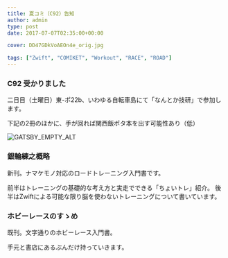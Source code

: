 ---
title: 夏コミ（C92）告知
author: admin
type: post
date: 2017-07-07T02:35:00+00:00

cover: DD47GDkVoAEOn4e_orig.jpg

tags: ["Zwift", "COMIKET", "Workout", "RACE", "ROAD"]
---

### C92 受かりました

二日目（土曜日）東-ポ22b、いわゆる自転車島にて「なんとか技研」で参加します。

下記の2冊のほかに、手が回れば関西飯ポタ本を出す可能性あり（低）

![GATSBY_EMPTY_ALT](./DD47GDkVoAEOn4e_orig.jpg)

### 銀輪練之概略

新刊。ナマケモノ対応のロードトレーニング入門書です。

前半はトレーニングの基礎的な考え方と実走でできる「ちょいトレ」紹介。
後半はZwiftによる可能な限り脳を使わないトレーニングについて書いています。

### ホビーレースのすゝめ

既刊。文字通りのホビーレース入門書。

手元と書店にあるぶんだけ持っていきます。
